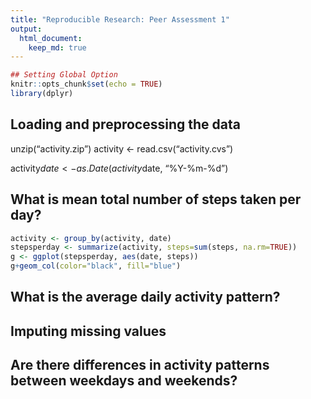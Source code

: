```yaml
---
title: "Reproducible Research: Peer Assessment 1"
output: 
  html_document:
    keep_md: true
---
```


```r
## Setting Global Option
knitr::opts_chunk$set(echo = TRUE)
library(dplyr)
```

## Loading and preprocessing the data

unzip("activity.zip")
activity <- read.csv("activity.cvs")

activity$date <- as.Date(activity$date, "%Y-%m-%d")


## What is mean total number of steps taken per day?
```r
activity <- group_by(activity, date)
stepsperday <- summarize(activity, steps=sum(steps, na.rm=TRUE))
g <- ggplot(stepsperday, aes(date, steps))
g+geom_col(color="black", fill="blue")
```


## What is the average daily activity pattern?



## Imputing missing values



## Are there differences in activity patterns between weekdays and weekends?
